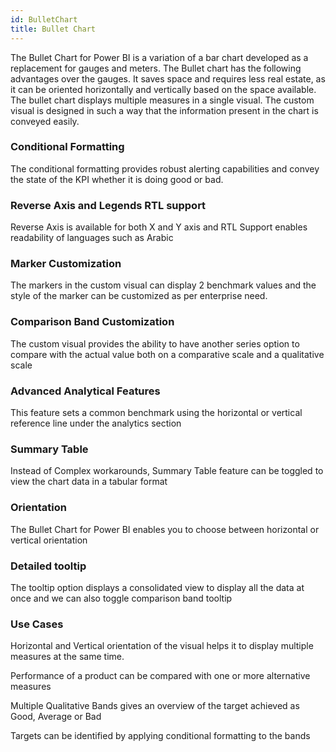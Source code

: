 ```yaml
---
id: BulletChart
title: Bullet Chart
---
```


The Bullet Chart for Power BI is a variation of a bar chart developed as a replacement for gauges and meters. 
The Bullet chart has the following advantages over the gauges. It saves space and requires less real estate, as it can be oriented horizontally and vertically based on the space available. 
The bullet chart displays multiple measures in a single visual. The custom visual is designed in such a way that the information present in the chart is conveyed easily.

### Conditional Formatting
The conditional formatting provides robust alerting capabilities and convey the state of the KPI whether it is doing good or bad.

### Reverse Axis and Legends RTL support
Reverse Axis is available for both X and Y axis and RTL Support enables readability of languages such as Arabic

### Marker Customization
The markers in the custom visual can display 2 benchmark values and the style of the marker can be customized as per enterprise need.

### Comparison Band Customization
The custom visual provides the ability to have another series option to compare with the actual value both on a comparative scale and a qualitative scale

### Advanced Analytical Features
This feature sets a common benchmark using the horizontal or vertical reference line under the analytics section

### Summary Table
Instead of Complex workarounds, Summary Table feature can be toggled to view the chart data in a tabular format

### Orientation
The Bullet Chart for Power BI enables you to choose between horizontal or vertical orientation

### Detailed tooltip
The tooltip option displays a consolidated view to display all the data at once and we can also toggle comparison band tooltip


### Use Cases
Horizontal and Vertical orientation of the visual helps it to display multiple measures at the same time.

Performance of a product can be compared with one or more alternative measures

Multiple Qualitative Bands gives an overview of the target achieved as Good, Average or Bad

Targets can be identified by applying conditional formatting to the bands